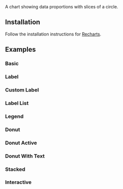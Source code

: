 
<Title>Pie Chart</Title>
<Description>A chart showing data proportions with slices of a circle.</Description>
<ComponentPreview id="rechartsPieChart" />

## Installation
<Steps>

<StepTitle>Follow the installation instructions for [Recharts](/docs/charts/recharts/quickstart).</StepTitle>

</Steps>

## Examples

### Basic
<ComponentPreview id="rechartsPieChart" />

### Label
<ComponentPreview id="rechartsPieChartLabel" />

### Custom Label
<ComponentPreview id="rechartsPieChartCustomLabel" />

### Label List
<ComponentPreview id="rechartsPieChartLabelList" />

### Legend
<ComponentPreview id="rechartsPieChartLegend" />

### Donut
<ComponentPreview id="rechartsPieChartDonut" />

### Donut Active
<ComponentPreview id="rechartsPieChartDonutActive" />

### Donut With Text
<ComponentPreview id="rechartsPieChartDonutWithText" />

### Stacked
<ComponentPreview id="rechartsPieChartStacked" />

### Interactive
<ComponentPreview id="rechartsPieChartInteractive" />
